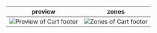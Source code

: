 | preview      | zones            |
|--------------|-----------------|
| ![Preview of Cart footer](design-images/cart/cart-preview.png) | ![Zones of Cart footer](design-images/cart/cart-footer/cart-footer-zones.png) |
